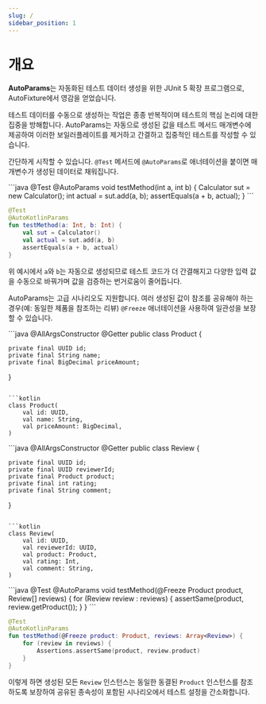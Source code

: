 ```yaml
---
slug: /
sidebar_position: 1
---
```



# 개요

**AutoParams**는 자동화된 테스트 데이터 생성을 위한 JUnit 5 확장 프로그램으로, AutoFixture에서 영감을 얻었습니다.

테스트 데이터를 수동으로 생성하는 작업은 종종 반복적이며 테스트의 핵심 논리에 대한 집중을 방해합니다. AutoParams는 자동으로 생성된 값을 테스트 메서드 매개변수에 제공하여 이러한 보일러플레이트를 제거하고 간결하고 집중적인 테스트를 작성할 수 있습니다.

간단하게 시작할 수 있습니다. `@Test` 메서드에 `@AutoParams`로 애너테이션을 붙이면 매개변수가 생성된 데이터로 채워집니다.

<JavaKotlinCodeBlock>
```java
@Test
@AutoParams
void testMethod(int a, int b) {
    Calculator sut = new Calculator();
    int actual = sut.add(a, b);
    assertEquals(a + b, actual);
}
```

```kotlin
@Test
@AutoKotlinParams
fun testMethod(a: Int, b: Int) {
    val sut = Calculator()
    val actual = sut.add(a, b)
    assertEquals(a + b, actual)
}
```
</JavaKotlinCodeBlock>

위 예시에서 `a`와 `b`는 자동으로 생성되므로 테스트 코드가 더 간결해지고 다양한 입력 값을 수동으로 바꿔가며 값을 검증하는 번거로움이 줄어듭니다.

AutoParams는 고급 시나리오도 지원합니다. 여러 생성된 값이 참조를 공유해야 하는 경우(예: 동일한 제품을 참조하는 리뷰) `@Freeze` 애너테이션을 사용하여 일관성을 보장할 수 있습니다.

<JavaKotlinCodeBlock>
```java
@AllArgsConstructor
@Getter
public class Product {

    private final UUID id;
    private final String name;
    private final BigDecimal priceAmount;
}
```

```kotlin
class Product(
    val id: UUID,
    val name: String,
    val priceAmount: BigDecimal,
)
```
</JavaKotlinCodeBlock>

<JavaKotlinCodeBlock>
```java
@AllArgsConstructor
@Getter
public class Review {
    
    private final UUID id;
    private final UUID reviewerId;
    private final Product product;
    private final int rating;
    private final String comment;
}
```

```kotlin
class Review(
    val id: UUID,
    val reviewerId: UUID,
    val product: Product,
    val rating: Int,
    val comment: String,
)
```
</JavaKotlinCodeBlock>

<JavaKotlinCodeBlock>
```java
@Test
@AutoParams
void testMethod(@Freeze Product product, Review[] reviews) {
    for (Review review : reviews) {
        assertSame(product, review.getProduct());
    }
}
```

```kotlin
@Test
@AutoKotlinParams
fun testMethod(@Freeze product: Product, reviews: Array<Review>) {
    for (review in reviews) {
        Assertions.assertSame(product, review.product)
    }
}
```
</JavaKotlinCodeBlock>

이렇게 하면 생성된 모든 `Review` 인스턴스는 동일한 동결된 `Product` 인스턴스를 참조하도록 보장하여 공유된 종속성이 포함된 시나리오에서 테스트 설정을 간소화합니다.
